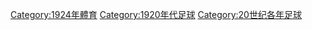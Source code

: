 {{Commons category|1924 in association football}}

[[Category:1924年體育|Category:1924年體育]]
[[Category:1920年代足球|Category:1920年代足球]]
[[Category:20世纪各年足球|Category:20世纪各年足球]]